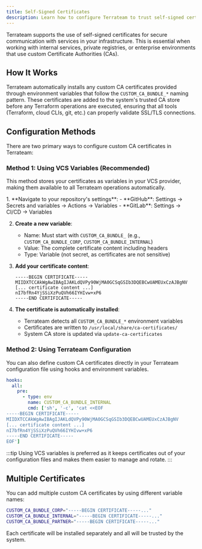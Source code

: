 ```yaml
---
title: Self-Signed Certificates
description: Learn how to configure Terrateam to trust self-signed certificates
---
```



Terrateam supports the use of self-signed certificates for secure communication with services in your infrastructure. This is essential when working with internal services, private registries, or enterprise environments that use custom Certificate Authorities (CAs).

## How It Works

Terrateam automatically installs any custom CA certificates provided through environment variables that follow the `CUSTOM_CA_BUNDLE_*` naming pattern. These certificates are added to the system's trusted CA store before any Terraform operations are executed, ensuring that all tools (Terraform, cloud CLIs, git, etc.) can properly validate SSL/TLS connections.

## Configuration Methods

There are two primary ways to configure custom CA certificates in Terrateam:

### Method 1: Using VCS Variables (Recommended)

This method stores your certificates as variables in your VCS provider, making them available to all Terrateam operations automatically.

<Steps>
1. **Navigate to your repository's settings**:
   - **GitHub**: Settings → Secrets and variables → Actions → Variables
   - **GitLab**: Settings → CI/CD → Variables

2. **Create a new variable**:
   - Name: Must start with `CUSTOM_CA_BUNDLE_` (e.g., `CUSTOM_CA_BUNDLE_CORP`, `CUSTOM_CA_BUNDLE_INTERNAL`)
   - Value: The complete certificate content including headers
   - Type: Variable (not secret, as certificates are not sensitive)

3. **Add your certificate content**:
   ```
   -----BEGIN CERTIFICATE-----
   MIIDXTCCAkWgAwIBAgIJAKLdQVPy90WjMA0GCSqGSIb3DQEBCwUAMEUxCzAJBgNV
   [... certificate content ...]
   nI7bfRn4YjSSiXzPuQVh66IYHIvw+xP6
   -----END CERTIFICATE-----
   ```

4. **The certificate is automatically installed**:
   - Terrateam detects all `CUSTOM_CA_BUNDLE_*` environment variables
   - Certificates are written to `/usr/local/share/ca-certificates/`
   - System CA store is updated via `update-ca-certificates`
</Steps>

### Method 2: Using Terrateam Configuration

You can also define custom CA certificates directly in your Terrateam configuration file using hooks and environment variables.

```yaml
hooks:
  all:
    pre:
      - type: env
        name: CUSTOM_CA_BUNDLE_INTERNAL
        cmd: ['sh', '-c', 'cat <<EOF
-----BEGIN CERTIFICATE-----
MIIDXTCCAkWgAwIBAgIJAKLdQVPy90WjMA0GCSqGSIb3DQEBCwUAMEUxCzAJBgNV
[... certificate content ...]
nI7bfRn4YjSSiXzPuQVh66IYHIvw+xP6
-----END CERTIFICATE-----
EOF']
```

:::tip
Using VCS variables is preferred as it keeps certificates out of your configuration files and makes them easier to manage and rotate.
:::

## Multiple Certificates

You can add multiple custom CA certificates by using different variable names:

```bash
CUSTOM_CA_BUNDLE_CORP="-----BEGIN CERTIFICATE-----..."
CUSTOM_CA_BUNDLE_INTERNAL="-----BEGIN CERTIFICATE-----..."
CUSTOM_CA_BUNDLE_PARTNER="-----BEGIN CERTIFICATE-----..."
```

Each certificate will be installed separately and all will be trusted by the system.
